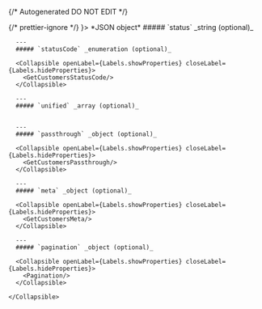{/* Autogenerated DO NOT EDIT  */}


<TabbedSection tabLabel='Status Code'>
  {/* prettier-ignore */}
  <Tab title={<StatusCode code={"200"} />}>
    *JSON object*
    <Collapsible openLabel={Labels.showProperties} closeLabel={Labels.hideProperties} defaultOpen={true}>
      ##### `status` _string (optional)_
          
        
      ---
      ##### `statusCode` _enumeration (optional)_

      <Collapsible openLabel={Labels.showProperties} closeLabel={Labels.hideProperties}>
        <GetCustomersStatusCode/>
      </Collapsible>
        
      ---
      ##### `unified` _array (optional)_
          
        
      ---
      ##### `passthrough` _object (optional)_

      <Collapsible openLabel={Labels.showProperties} closeLabel={Labels.hideProperties}>
        <GetCustomersPassthrough/>
      </Collapsible>
        
      ---
      ##### `meta` _object (optional)_

      <Collapsible openLabel={Labels.showProperties} closeLabel={Labels.hideProperties}>
        <GetCustomersMeta/>
      </Collapsible>
        
      ---
      ##### `pagination` _object (optional)_

      <Collapsible openLabel={Labels.showProperties} closeLabel={Labels.hideProperties}>
        <Pagination/>
      </Collapsible>
        
    </Collapsible>
  </Tab>
</TabbedSection>
